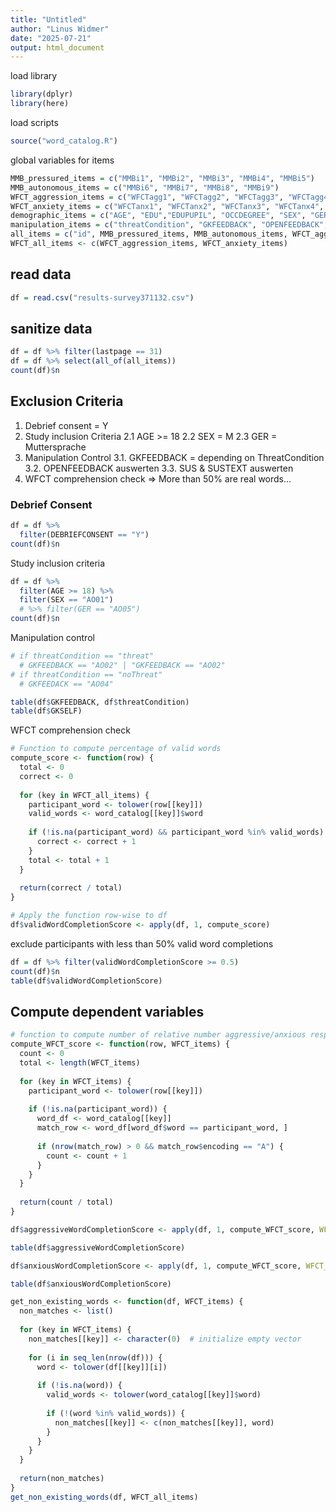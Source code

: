 ```yaml
---
title: "Untitled"
author: "Linus Widmer"
date: "2025-07-21"
output: html_document
---
```


load library
```r
library(dplyr)
library(here)
```

load scripts
```r
source("word_catalog.R")
```


global variables for items
```r
MMB_pressured_items = c("MMBi1", "MMBi2", "MMBi3", "MMBi4", "MMBi5")
MMB_autonomous_items = c("MMBi6", "MMBi7", "MMBi8", "MMBi9")
WFCT_aggression_items = c("WFCTagg1", "WFCTagg2", "WFCTagg3", "WFCTagg4", "WFCTagg5", "WFCTagg6", "WFCTagg7", "WFCTagg8", "WFCTagg9", "WFCTagg10")
WFCT_anxiety_items = c("WFCTanx1", "WFCTanx2", "WFCTanx3", "WFCTanx4", "WFCTanx5", "WFCTanx6", "WFCTanx7", "WFCTanx8", "WFCTanx9", "WFCTanx10")
demographic_items = c("AGE", "EDU","EDUPUPIL", "OCCDEGREE", "SEX", "GER")
manipulation_items = c("threatCondition", "GKFEEDBACK", "OPENFEEDBACK", "GKSELF", "SUS", "SUSTEXT", "DEBRIEFCONSENT")
all_items = c("id", MMB_pressured_items, MMB_autonomous_items, WFCT_aggression_items, WFCT_anxiety_items, demographic_items, manipulation_items)
WFCT_all_items <- c(WFCT_aggression_items, WFCT_anxiety_items)
```

## read data
```r
df = read.csv("results-survey371132.csv")
```

## sanitize data
```r
df = df %>% filter(lastpage == 31)
df = df %>% select(all_of(all_items))
count(df)$n
```

## Exclusion Criteria 

1. Debrief consent = Y
2. Study inclusion Criteria 
 2.1 AGE >= 18
 2.2 SEX = M
 2.3 GER = Muttersprache
3. Manipulation Control
  3.1. GKFEEDBACK = depending on ThreatCondition
  3.2. OPENFEEDBACK auswerten
  3.3. SUS & SUSTEXT auswerten
4. WFCT comprehension check
  => More than 50% are real words...

### Debrief Consent
```r
df = df %>% 
  filter(DEBRIEFCONSENT == "Y")
count(df)$n
```

Study inclusion criteria
```r
df = df %>% 
  filter(AGE >= 18) %>% 
  filter(SEX == "AO01") 
  # %>% filter(GER == "AO05")
count(df)$n
```

Manipulation control
```r
# if threatCondition == "threat"
  # GKFEEDBACK == "AO02" | "GKFEEDBACK == "AO02"
# if threatCondition == "noThreat"
  # GKFEEDACK == "AO04"

table(df$GKFEEDBACK, df$threatCondition)
table(df$GKSELF)

```


WFCT comprehension check
```r

# Function to compute percentage of valid words
compute_score <- function(row) {
  total <- 0
  correct <- 0
  
  for (key in WFCT_all_items) {
    participant_word <- tolower(row[[key]])
    valid_words <- word_catalog[[key]]$word
    
    if (!is.na(participant_word) && participant_word %in% valid_words) {
      correct <- correct + 1
    }
    total <- total + 1
  }
  
  return(correct / total)
}

# Apply the function row-wise to df
df$validWordCompletionScore <- apply(df, 1, compute_score)
```

exclude participants with less than 50% valid word completions

```r
df = df %>% filter(validWordCompletionScore >= 0.5)
count(df)$n
table(df$validWordCompletionScore)
```

## Compute dependent variables

```r
# function to compute number of relative number aggressive/anxious responses to items 
compute_WFCT_score <- function(row, WFCT_items) {
  count <- 0
  total <- length(WFCT_items)
  
  for (key in WFCT_items) {
    participant_word <- tolower(row[[key]])
    
    if (!is.na(participant_word)) {
      word_df <- word_catalog[[key]]
      match_row <- word_df[word_df$word == participant_word, ]
      
      if (nrow(match_row) > 0 && match_row$encoding == "A") {
        count <- count + 1
      }
    }
  }
  
  return(count / total)
}
```


```r
df$aggressiveWordCompletionScore <- apply(df, 1, compute_WFCT_score, WFCT_items = WFCT_aggression_items)

table(df$aggressiveWordCompletionScore)
```


```r
df$anxiousWordCompletionScore <- apply(df, 1, compute_WFCT_score, WFCT_items = WFCT_anxiety_items)

table(df$anxiousWordCompletionScore)
```


```r
get_non_existing_words <- function(df, WFCT_items) {
  non_matches <- list()
  
  for (key in WFCT_items) {
    non_matches[[key]] <- character(0)  # initialize empty vector
    
    for (i in seq_len(nrow(df))) {
      word <- tolower(df[[key]][i])
      
      if (!is.na(word)) {
        valid_words <- tolower(word_catalog[[key]]$word)
        
        if (!(word %in% valid_words)) {
          non_matches[[key]] <- c(non_matches[[key]], word)
        }
      }
    }
  }
  
  return(non_matches)
}
get_non_existing_words(df, WFCT_all_items)
```



